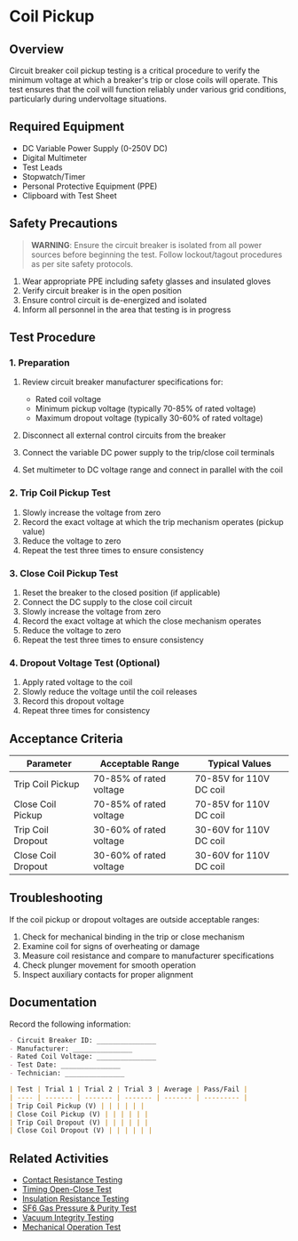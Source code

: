 # Coil Pickup

## Overview

Circuit breaker coil pickup testing is a critical procedure to verify the minimum voltage at which a breaker's trip or close coils will operate. This test ensures that the coil will function reliably under various grid conditions, particularly during undervoltage situations.

## Required Equipment

- DC Variable Power Supply (0-250V DC)
- Digital Multimeter
- Test Leads
- Stopwatch/Timer
- Personal Protective Equipment (PPE)
- Clipboard with Test Sheet

## Safety Precautions

> **WARNING**: Ensure the circuit breaker is isolated from all power sources before beginning the test. Follow lockout/tagout procedures as per site safety protocols.

1. Wear appropriate PPE including safety glasses and insulated gloves
2. Verify circuit breaker is in the open position
3. Ensure control circuit is de-energized and isolated
4. Inform all personnel in the area that testing is in progress

## Test Procedure

### 1. Preparation

1. Review circuit breaker manufacturer specifications for:
   - Rated coil voltage
   - Minimum pickup voltage (typically 70-85% of rated voltage)
   - Maximum dropout voltage (typically 30-60% of rated voltage)

2. Disconnect all external control circuits from the breaker
3. Connect the variable DC power supply to the trip/close coil terminals
4. Set multimeter to DC voltage range and connect in parallel with the coil

### 2. Trip Coil Pickup Test

1. Slowly increase the voltage from zero
2. Record the exact voltage at which the trip mechanism operates (pickup value)
3. Reduce the voltage to zero
4. Repeat the test three times to ensure consistency

### 3. Close Coil Pickup Test

1. Reset the breaker to the closed position (if applicable)
2. Connect the DC supply to the close coil circuit
3. Slowly increase the voltage from zero
4. Record the exact voltage at which the close mechanism operates
5. Reduce the voltage to zero
6. Repeat the test three times to ensure consistency

### 4. Dropout Voltage Test (Optional)

1. Apply rated voltage to the coil
2. Slowly reduce the voltage until the coil releases
3. Record this dropout voltage
4. Repeat three times for consistency

## Acceptance Criteria

| Parameter | Acceptable Range | Typical Values |
| --------- | ---------------- | -------------- |
| Trip Coil Pickup | 70-85% of rated voltage | 70-85V for 110V DC coil |
| Close Coil Pickup | 70-85% of rated voltage | 70-85V for 110V DC coil |
| Trip Coil Dropout | 30-60% of rated voltage | 30-60V for 110V DC coil |
| Close Coil Dropout | 30-60% of rated voltage | 30-60V for 110V DC coil |

## Troubleshooting

If the coil pickup or dropout voltages are outside acceptable ranges:

1. Check for mechanical binding in the trip or close mechanism
2. Examine coil for signs of overheating or damage
3. Measure coil resistance and compare to manufacturer specifications
4. Check plunger movement for smooth operation
5. Inspect auxiliary contacts for proper alignment

## Documentation

Record the following information:

```markdown
- Circuit Breaker ID: _______________
- Manufacturer: _______________
- Rated Coil Voltage: _______________
- Test Date: _______________
- Technician: _______________

| Test | Trial 1 | Trial 2 | Trial 3 | Average | Pass/Fail |
| ---- | ------- | ------- | ------- | ------- | --------- |
| Trip Coil Pickup (V) | | | | | |
| Close Coil Pickup (V) | | | | | |
| Trip Coil Dropout (V) | | | | | |
| Close Coil Dropout (V) | | | | | |
```

## Related Activities

- [Contact Resistance Testing](/docs/component/circuit-breaker/contact-resist)
- [Timing Open-Close Test](/docs/component/circuit-breaker/timing-open-close)
- [Insulation Resistance Testing](/docs/component/circuit-breaker/ins-resist)
- [SF6 Gas Pressure & Purity Test](/docs/component/circuit-breaker/sf6-gas-press-purity)
- [Vacuum Integrity Testing](/docs/component/circuit-breaker/vacuum-integrity)
- [Mechanical Operation Test](/docs/component/circuit-breaker/mech-operation)
